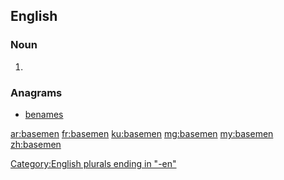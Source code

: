 ==English==

===Noun===
{{head|en|plural}}

# {{plural of|baseman|lang=en|nocat=1}}

===Anagrams===
* [[benames#English|benames]]

[[Category:English plurals ending in "-en"]]

[[ar:basemen]]
[[fr:basemen]]
[[ku:basemen]]
[[mg:basemen]]
[[my:basemen]]
[[zh:basemen]]